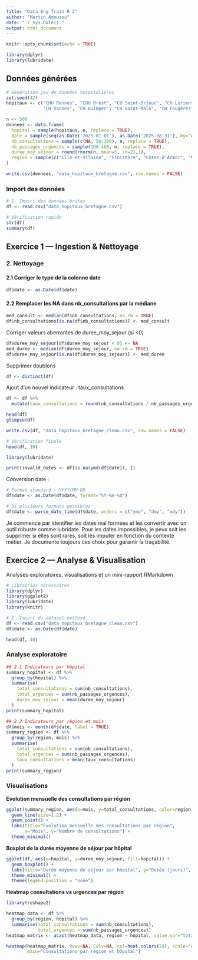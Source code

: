 ---
title: "Data Eng Train R 2"
author: "Martin Amouzou"
date: "`r Sys.Date()`"
output: html_document
---

```{r setup, include=FALSE}
knitr::opts_chunk$set(echo = TRUE)
```

```{r, echo=FALSE}
library(dplyr)
library(lubridate)
```

## Données générées

```{r}
# Génération jeu de données hospitalières
set.seed(42)
hopitaux <- c("CHU Rennes", "CHU Brest", "CH Saint-Brieuc", "CH Lorient", 
              "CH Vannes", "CH Quimper", "CH Saint-Malo", "CH Fougères")

n <- 500
donnees <- data.frame(
  hopital = sample(hopitaux, n, replace = TRUE),
  date = sample(seq(as.Date('2025-01-01'), as.Date('2025-08-31'), by="day"), n, replace=TRUE),
  nb_consultations = sample(c(NA, 50:300), n, replace = TRUE),
  nb_passages_urgences = sample(100:400, n, replace = TRUE),
  duree_moy_sejour = round(rnorm(n, mean=5, sd=2),1),
  region = sample(c("Ille-et-Vilaine", "Finistère", "Côtes-d'Armor", "Morbihan"), n, replace=TRUE)
)

write.csv(donnees, "data_hopitaux_bretagne.csv", row.names = FALSE)

```

### Import des données

```{r}
# 1. Import des données brutes
df <- read.csv("data_hopitaux_bretagne.csv")
```

```{r}
# Vérification rapide
str(df)
summary(df)
```

## Exercice 1 --- Ingestion & Nettoyage

### 2. Nettoyage

#### 2.1 Corriger le type de la colonne date

```{r}
df$date <- as.Date(df$date)
```

#### 2.2 Remplacer les NA dans nb_consultations par la médiane

```{r}
med_consult <- median(df$nb_consultations, na.rm = TRUE)
df$nb_consultations[is.na(df$nb_consultations)] <- med_consult
```

Corriger valeurs aberrantes de duree_moy_sejour (si \<0)

```{r}
df$duree_moy_sejour[df$duree_moy_sejour < 0] <- NA
med_duree <- median(df$duree_moy_sejour, na.rm = TRUE)
df$duree_moy_sejour[is.na(df$duree_moy_sejour)] <- med_duree
```

Supprimer doublons

```{r}
df <- distinct(df)
```

Ajout d'un nouvel indicateur : taux_consultations

```{r}
df <- df %>%
  mutate(taux_consultations = round(nb_consultations / nb_passages_urgences, 2))
```

```{r}
head(df)
glimpse(df)
```

```{r}
write.csv(df, "data_hopitaux_bretagne_clean.csv", row.names = FALSE)
```

```{r}
# Vérification finale
head(df, 10)
```


```{r}
library(lubridate)
```

```{r}
print(invalid_dates <- df[is.na(ymd(df$date)), ])
```

Conversion date :

```{r}
# Format standard : YYYY-MM-DD
df$date <- as.Date(df$date, format="%Y-%m-%d")
```

```{r}
# Si plusieurs formats possibles
df$date <- parse_date_time(df$date, orders = c("ymd", "dmy", "mdy"))
```

Je commence par identifier les dates mal formées et les convertir avec un outil robuste comme lubridate. Pour les dates impossibles, je peux soit les supprimer si elles sont rares, soit les imputer en fonction du contexte métier. Je documente toujours ces choix pour garantir la traçabilité.

## Exercice 2 --- Analyse & Visualisation

Analyses exploratoires, visualisations et un mini-rapport RMarkdown

```{r, echo=FALSE}
# Librairies nécessaires
library(dplyr)
library(ggplot2)
library(lubridate)
library(knitr)
```

```{r}
# 1. Import du dataset nettoyé
df <- read.csv("data_hopitaux_bretagne_clean.csv")
df$date <- as.Date(df$date)
```

```{r}
head(df, 10)
```

### Analyse exploratoire

```{r}
## 2.1 Indicateurs par hôpital
summary_hopital <- df %>%
  group_by(hopital) %>%
  summarise(
    total_consultations = sum(nb_consultations),
    total_urgences = sum(nb_passages_urgences),
    duree_moy_sejour = mean(duree_moy_sejour)
  )
print(summary_hopital)
```

```{r}
## 2.2 Indicateurs par région et mois
df$mois <- month(df$date, label = TRUE)
summary_region <- df %>%
  group_by(region, mois) %>%
  summarise(
    total_consultations = sum(nb_consultations),
    total_urgences = sum(nb_passages_urgences),
    taux_consultations = mean(taux_consultations)
  )
print(summary_region)
```

### Visualisations

**Évolution mensuelle des consultations par région**

```{r}
ggplot(summary_region, aes(x=mois, y=total_consultations, color=region, group=region)) +
  geom_line(size=1.2) +
  geom_point() +
  labs(title="Évolution mensuelle des consultations par région",
       x="Mois", y="Nombre de consultations") +
  theme_minimal()
```

**Boxplot de la durée moyenne de séjour par hôpital**

```{r}
ggplot(df, aes(x=hopital, y=duree_moy_sejour, fill=hopital)) +
  geom_boxplot() +
  labs(title="Durée moyenne de séjour par hôpital", y="Durée (jours)", x="Hôpital") +
  theme_minimal() +
  theme(legend.position = "none")
```

**Heatmap consultations vs urgences par région**

```{r, echo=FALSE}
library(reshape2)
```

```{r}
heatmap_data <- df %>%
  group_by(region, hopital) %>%
  summarise(total_consultations = sum(nb_consultations),
            total_urgences = sum(nb_passages_urgences))
heatmap_matrix <- acast(heatmap_data, region ~ hopital, value.var="total_consultations")

heatmap(heatmap_matrix, Rowv=NA, Colv=NA, col=heat.colors(20), scale="column",
        main="Consultations par région et hôpital")
```

